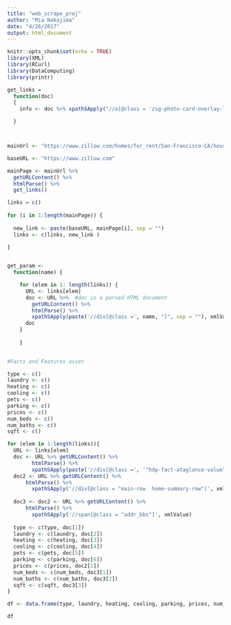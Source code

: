 ```yaml
---
title: "web_scrape_proj"
author: "Mia Nakajima"
date: "4/26/2017"
output: html_document
---
```


```r
knitr::opts_chunk$set(echo = TRUE)
library(XML)
library(RCurl)
library(DataComputing)
library(printr)

get_links = 
  function(doc)
  {
    info <- doc %>% xpathSApply("//a[@class = 'zsg-photo-card-overlay-link routable hdp-link routable mask hdp-link']/@href")

  }



mainUrl <- "https://www.zillow.com/homes/for_rent/San-Francisco-CA/house,mobile,townhouse_type/20330_rid/featured_sort/38.00996,-122.320404,37.625381,-122.57103_rect/10_zm/"

baseURL <- "https://www.zillow.com"

mainPage <- mainUrl %>% 
  getURLContent() %>%
  htmlParse() %>%
  get_links()

links = c()
  
for (i in 1:length(mainPage)) {
  
  new_link <- paste(baseURL, mainPage[i], sep = "")
  links <- c(links, new_link )
  
}


get_param <- 
  function(name) {

    for (elem in 1: length(links)) {
      URL <- links[elem]
      doc <- URL %>%  #doc is a parsed HTML document
        getURLContent() %>%
        htmlParse() %>%
        xpathSApply(paste('//div[@class =', name, "]", sep = ""), xmlValue)
      doc
    }
    
    }
  
```

```r
#Facts and Features asset 

type <- c()
laundry <- c()
heating <- c()
cooling <- c()
pets <- c()
parking <- c()
prices <- c()
num_beds <- c()
num_baths <- c()
sqft <- c()

for (elem in 1:length(links)){
  URL <- links[elem]
  doc <- URL %>% getURLContent() %>%
        htmlParse() %>%
        xpathSApply(paste('//div[@class =', '"hdp-fact-ataglance-value"', "]", sep = ""), xmlValue)
  doc2 <- URL %>% getURLContent() %>%
      htmlParse() %>%
        xpathSApply('//div[@class = "main-row  home-summary-row"]', xmlValue)
  
  doc3 <- doc2 <- URL %>% getURLContent() %>%
      htmlParse() %>%
        xpathSApply('//span[@class = "addr_bbs"]', xmlValue)
  
  type <- c(type, doc[1])
  laundry <- c(laundry, doc[2])
  heating <- c(heating, doc[3])
  cooling <- c(cooling, doc[4])
  pets <- c(pets, doc[5])
  parking <- c(parking, doc[6])
  prices <- c(prices, doc2[1])
  num_beds <- c(num_beds, doc3[1])
  num_baths <- c(num_baths, doc3[2])
  sqft <- c(sqft, doc3[3])
}
```

```r
df <- data.frame(type, laundry, heating, cooling, parking, prices, num_beds, num_baths, sqft)

df
```

